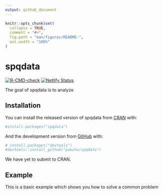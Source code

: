```yaml
---
output: github_document
---
```


<!-- README.md is generated from README.Rmd. Please edit that file -->

```r
knitr::opts_chunk$set(
  collapse = TRUE,
  comment = "#>",
  fig.path = "man/figures/README-",
  out.width = "100%"
)
```

# spqdata

<!-- badges: start -->
[![R-CMD-check](https://github.com/paezha/spqdata/workflows/R-CMD-check/badge.svg)](https://github.com/paezha/spqdata/actions)
[![Netlify Status](https://api.netlify.com/api/v1/badges/29eeb07d-6569-4a9a-99a7-ad8e96929d88/deploy-status)](https://app.netlify.com/sites/spqdata/deploys)
<!-- badges: end -->

The goal of spqdata is to analyze

## Installation

You can install the released version of spqdata from [CRAN](https://CRAN.R-project.org) with:

``` r
#install.packages("spqdata")
```

And the development version from [GitHub](https://github.com/) with:

``` r
# install.packages("devtools")
#devtools::install_github("paezha/spqdata")
```
We have yet to submit to CRAN.

## Example

This is a basic example which shows you how to solve a common problem
